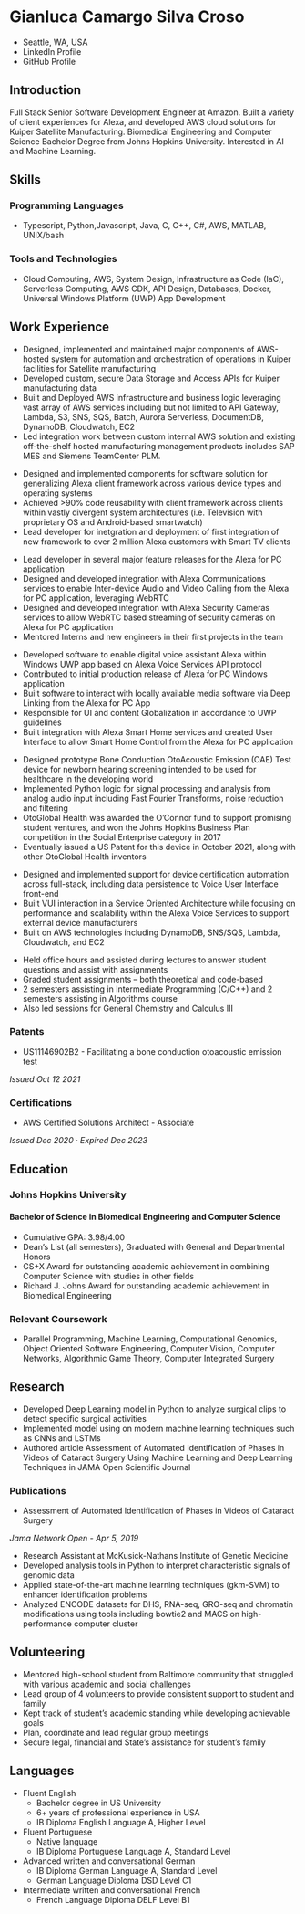
# Gianluca Camargo Silva Croso
- Seattle, WA, USA
- <Link href="https://www.linkedin.com/in/gianlucacroso">LinkedIn Profile</Link>
- <Link href="https://github.com/giancroso">GitHub Profile</Link>

## Introduction
Full Stack Senior Software Development Engineer at Amazon. Built a variety of client experiences for Alexa, and
developed AWS cloud solutions for Kuiper Satellite Manufacturing. Biomedical Engineering and Computer Science Bachelor
Degree from Johns Hopkins University. Interested in AI and Machine Learning.

## Skills
### Programming Languages
* Typescript, Python,Javascript, Java, C, C++, C#, AWS, MATLAB, UNIX/bash
### Tools and Technologies
* Cloud Computing, AWS, System Design, Infrastructure as Code (IaC), Serverless Computing, AWS CDK,
API Design, Databases, Docker, Universal Windows Platform (UWP) App Development

<Divider />

## Work Experience
<ResumeEntry
  name="Senior Software Development Engineer, Amazon Kuiper"
  location="Bellevue, WA"
  timeframe="Apr 2023 - Present"
/>
* Designed, implemented and maintained major components of AWS-hosted system for
automation and orchestration of operations in Kuiper facilities for Satellite manufacturing
* Developed custom, secure Data Storage and Access APIs for Kuiper manufacturing data
* Built and Deployed AWS infrastructure and business logic leveraging vast array of AWS services
including but not limited to API Gateway, Lambda, S3, SNS, SQS, Batch, Aurora Serverless, DocumentDB,
DynamoDB, Cloudwatch, EC2
* Led integration work between custom internal AWS solution and existing off-the-shelf hosted manufacturing
management products includes SAP MES and Siemens TeamCenter PLM.


<ResumeEntry
  name="Senior Software Development Engineer, Amazon Alexa Built-In"
  location="Seattle, WA"
  timeframe="Jul 2022 - Apr 2023"
/>
* Designed and implemented components for software solution for generalizing
Alexa client framework across various device types and operating systems
* Achieved >90% code reusability with client framework across clients within
vastly divergent system architectures (i.e. Television with proprietary OS and
Android-based smartwatch)
* Lead developer for inetgration and deployment of first integration of new framework
to over 2 million Alexa customers with Smart TV clients

<ResumeEntry
  name="Software Development Engineer II, Amazon Alexa Voice Services"
  location="Seattle, WA"
  timeframe="Dec 2019 - Jun 2022"
/>
*	Lead developer in several major feature releases for the Alexa for PC application
*	Designed and developed integration with Alexa Communications services to enable
Inter-device Audio and Video Calling from the Alexa for PC application, leveraging WebRTC
*	Designed and developed integration with Alexa Security Cameras services to allow
WebRTC based streaming of security cameras on Alexa for PC application
*	Mentored Interns and new engineers in their first projects in the team

<ResumeEntry
  name="Software Development Engineer I, Amazon Alexa Voice Services"
  location="Seattle, WA"
  timeframe="Aug 2018 - Nov 2019"
/>
*	Developed software to enable digital voice assistant Alexa within Windows UWP app based on
Alexa Voice Services API protocol
*	Contributed to initial production release of Alexa for PC Windows application
*	Built software to interact with locally available media software via Deep Linking from the
Alexa for PC App
*	Responsible for UI and content Globalization in accordance to UWP guidelines
*	Built integration with Alexa Smart Home services and created User Interface to allow Smart Home
Control from the Alexa for PC application

<ResumeEntry
  name="Software Engineer, Otoglobal Health"
  location="Baltimore, MD"
  timeframe="July 2016 - May 2018"
/>
*	Designed prototype Bone Conduction OtoAcoustic Emission (OAE) Test device for newborn hearing screening
intended to be used for healthcare in the developing world 
*	Implemented Python logic for signal processing and analysis from analog audio input including
Fast Fourier Transforms, noise reduction and filtering
*	OtoGlobal Health was awarded the O’Connor fund to support promising student ventures, 
and won the Johns Hopkins Business Plan competition in the Social Enterprise category in 2017
* Eventually issued a US Patent for this device in October 2021, along with other OtoGlobal Health inventors

<ResumeEntry
  name="Software Development Engineering Intern, Amazon Alexa Voice Services"
  location="Seattle, WA"
  timeframe="May 2017 - Aug 2017"
/>
*	Designed and implemented support for device certification automation across full-stack,
including data persistence to Voice User Interface front-end
*	Built VUI interaction in a Service Oriented Architecture while focusing on performance 
and scalability within the Alexa Voice Services to support external device manufacturers
*	Built on AWS technologies including DynamoDB, SNS/SQS, Lambda, Cloudwatch, and EC2


<ResumeEntry
  name="Course Assistant, Johns Hopkins University"
  location="Baltimore, MD"
  timeframe="Aug 2015 - May 2018"
/>
*	Held office hours and assisted during lectures to answer student questions and
assist with assignments
*	Graded student assignments – both theoretical and code-based
*	2 semesters assisting in Intermediate Programming (C/C++) and 2 semesters assisting in Algorithms course
* Also led sessions for General Chemistry and Calculus III


### Patents
* <Link href="https://patents.google.com/patent/US11146902B2/en">US11146902B2</Link> - Facilitating a bone conduction otoacoustic emission test  
*Issued Oct 12 2021*

### Certifications
* <Link href="https://www.youracclaim.com/badges/dc1469a4-0399-454f-ae06-7a07012354d7?source=linked_in_profile">AWS Certified Solutions Architect - Associate</Link>  
*Issued Dec 2020 · Expired Dec 2023*

<Divider />

## Education
### Johns Hopkins University
#### Bachelor of Science in Biomedical Engineering and Computer Science
* Cumulative GPA: 3.98/4.00 
* Dean’s List (all semesters), Graduated with General and Departmental Honors
* CS+X Award for outstanding academic achievement in combining Computer Science with studies in other fields
* Richard J. Johns Award for outstanding academic achievement in Biomedical Engineering

### Relevant Coursework
* Parallel Programming, Machine Learning, Computational Genomics, Object Oriented Software Engineering,
Computer Vision, Computer Networks, Algorithmic Game Theory, Computer Integrated Surgery

## Research
<ResumeEntry
  name="Computer Vision at Cataract Study Group, Johns Hopkins University"
  location="Baltimore, MD"
  timeframe="Jan 2018 - May 2018"
/>
* Developed Deep Learning model in Python to analyze surgical clips to detect
specific surgical activities
* Implemented model using on modern machine learning techniques such as CNNs and LSTMs
* Authored article Assessment of Automated Identification of Phases in Videos of Cataract Surgery Using Machine Learning and Deep Learning Techniques in JAMA Open Scientific Journal

### Publications
* <Link href="https://jamanetwork.com/journals/jamanetworkopen/fullarticle/2729808">Assessment of Automated Identification of Phases in Videos of Cataract Surgery</Link>  
*Jama Network Open - Apr 5, 2019*

<ResumeEntry
  name="Computational Genomics at Beer Lab, Johns Hopkins University"
  location="Baltimore, MD"
  timeframe="Apr 2015 - May 2017"
/>
*	Research Assistant at McKusick-Nathans Institute of Genetic Medicine
*	Developed analysis tools in Python to interpret characteristic signals of genomic data	
*	Applied state-of-the-art machine learning techniques (gkm-SVM) to enhancer identification problems
*	Analyzed ENCODE datasets for DHS, RNA-seq, GRO-seq and chromatin modifications 
using tools including bowtie2 and MACS on high-performance computer cluster

<Divider />

## Volunteering
<ResumeEntry
  name="Volunteer Leader, Thread"
  location="Batltimore, MD"
  timeframe="Feb 2015 - May 2018"
/>
*	Mentored high-school student from Baltimore community that struggled with various academic and social challenges
*	Lead group of 4 volunteers to provide consistent support to student and family
*	Kept track of student’s academic standing while developing achievable goals
*	Plan, coordinate and lead regular group meetings
*	Secure legal, financial and State’s assistance for student’s family

## Languages
* Fluent English
  - Bachelor degree in US University
  - 6+ years of professional experience in USA
  -	IB Diploma English Language A, Higher Level
* Fluent Portuguese
  - Native language
  - IB Diploma Portuguese Language A, Standard Level
* Advanced written and conversational German
  -	IB Diploma German Language A, Standard Level
  -	German Language Diploma DSD Level C1
* Intermediate written and conversational French
  -	French Language Diploma DELF Level B1
